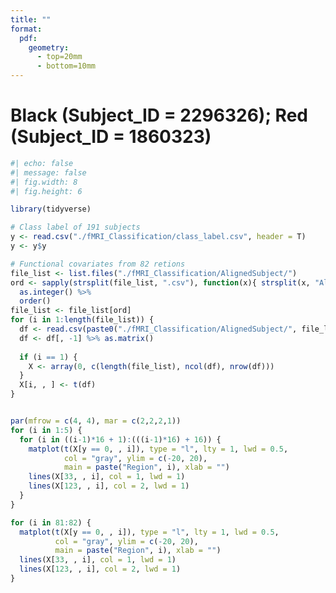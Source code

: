 ```yaml
---
title: ""
format: 
  pdf:
    geometry:
      - top=20mm
      - bottom=10mm
---
```



# Black (Subject_ID = 2296326); Red (Subject_ID = 1860323)

```r
#| echo: false
#| message: false
#| fig.width: 8
#| fig.height: 6

library(tidyverse)

# Class label of 191 subjects
y <- read.csv("./fMRI_Classification/class_label.csv", header = T)
y <- y$y

# Functional covariates from 82 retions
file_list <- list.files("./fMRI_Classification/AlignedSubject/")
ord <- sapply(strsplit(file_list, ".csv"), function(x){ strsplit(x, "AlignedSub")[[1]][2] }) %>% 
  as.integer() %>% 
  order()
file_list <- file_list[ord]
for (i in 1:length(file_list)) {
  df <- read.csv(paste0("./fMRI_Classification/AlignedSubject/", file_list[i]), header = T)
  df <- df[, -1] %>% as.matrix()
  
  if (i == 1) {
    X <- array(0, c(length(file_list), ncol(df), nrow(df)))
  }
  X[i, , ] <- t(df)
}


par(mfrow = c(4, 4), mar = c(2,2,2,1))
for (i in 1:5) {
  for (i in ((i-1)*16 + 1):(((i-1)*16) + 16)) {
    matplot(t(X[y == 0, , i]), type = "l", lty = 1, lwd = 0.5,
            col = "gray", ylim = c(-20, 20), 
            main = paste("Region", i), xlab = "")
    lines(X[33, , i], col = 1, lwd = 1)
    lines(X[123, , i], col = 2, lwd = 1)
  }
}

for (i in 81:82) {
  matplot(t(X[y == 0, , i]), type = "l", lty = 1, lwd = 0.5,
          col = "gray", ylim = c(-20, 20), 
          main = paste("Region", i), xlab = "")
  lines(X[33, , i], col = 1, lwd = 1)
  lines(X[123, , i], col = 2, lwd = 1)
}
```


<!-- # Subject_ID = 2296326 -->
<!-- ```{r} -->
<!-- #| echo: false -->
<!-- #| message: false -->
<!-- #| fig.width: 8 -->
<!-- #| fig.height: 6 -->

<!-- library(tidyverse) -->

<!-- # Class label of 191 subjects -->
<!-- y <- read.csv("./fMRI_Classification/class_label.csv", header = T) -->
<!-- y <- y$y -->

<!-- # Functional covariates from 82 retions -->
<!-- file_list <- list.files("./fMRI_Classification/AlignedSubject/") -->
<!-- ord <- sapply(strsplit(file_list, ".csv"), function(x){ strsplit(x, "AlignedSub")[[1]][2] }) %>%  -->
<!--   as.integer() %>%  -->
<!--   order() -->
<!-- file_list <- file_list[ord] -->
<!-- for (i in 1:length(file_list)) { -->
<!--   df <- read.csv(paste0("./fMRI_Classification/AlignedSubject/", file_list[i]), header = T) -->
<!--   df <- df[, -1] %>% as.matrix() -->

<!--   if (i == 1) { -->
<!--     X <- array(0, c(length(file_list), ncol(df), nrow(df))) -->
<!--   } -->
<!--   X[i, , ] <- t(df) -->
<!-- } -->


<!-- par(mfrow = c(4, 4), mar = c(2,2,2,1)) -->
<!-- for (i in 1:5) { -->
<!--   for (i in ((i-1)*16 + 1):(((i-1)*16) + 16)) { -->
<!--     matplot(t(X[y == 0, , i]), type = "l", col = "gray", ylim = c(-20, 20),  -->
<!--             main = paste("Region", i), xlab = "") -->
<!--     lines(X[33, , i], col = 1, lwd = 2) -->
<!--   } -->
<!-- } -->

<!-- for (i in 81:82) { -->
<!--   matplot(t(X[y == 0, , i]), type = "l", col = "gray", ylim = c(-20, 20),  -->
<!--           main = paste("Region", i), xlab = "") -->
<!--   lines(X[33, , i], col = 1, lwd = 2) -->
<!-- } -->
<!-- ``` -->



<!-- # Subject_ID = 1860323 -->
<!-- ```{r} -->
<!-- #| echo: false -->
<!-- #| message: false -->
<!-- #| fig.width: 8 -->
<!-- #| fig.height: 6 -->


<!-- par(mfrow = c(4, 4), mar = c(2,2,2,1)) -->
<!-- for (i in 1:5) { -->
<!--   for (i in ((i-1)*16 + 1):(((i-1)*16) + 16)) { -->
<!--     matplot(t(X[y == 0, , i]), type = "l", col = "gray", ylim = c(-20, 20),  -->
<!--             main = paste("Region", i), xlab = "") -->
<!--     lines(X[123, , i], col = 1, lwd = 2) -->
<!--   } -->
<!-- } -->

<!-- for (i in 81:82) { -->
<!--   matplot(t(X[y == 0, , i]), type = "l", col = "gray", ylim = c(-20, 20),  -->
<!--           main = paste("Region", i), xlab = "") -->
<!--   lines(X[123, , i], col = 1, lwd = 2) -->
<!-- } -->
<!-- ``` -->